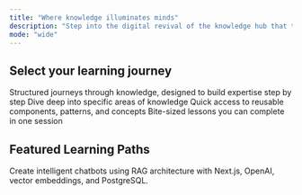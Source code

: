 ```yaml
---
title: "Where knowledge illuminates minds"
description: "Step into the digital revival of the knowledge hub that the city of Cordoba was during the 10th century. Discover learning paths that bridge ancient wisdom with modern innovation."
mode: "wide"
---
```


## Select your learning journey

<Columns cols={2}>
  <Card
    title="Learning Paths"
    icon="compass"
    href="/learning-paths/rag-chatbot/home">
    Structured journeys through knowledge, designed to build expertise step by
    step
  </Card>
  <Card title="Explore by Topic" icon="list" href="/topics">
    Dive deep into specific areas of knowledge
  </Card>
  <Card title="Reference Library" icon="books" href="/reference">
    Quick access to reusable components, patterns, and concepts
  </Card>
  <Card
    title="Quick Tutorials"
    icon="presentation-screen"
    href="/api-reference/introduction">
    Bite-sized lessons you can complete in one session
  </Card>
</Columns>

## Featured Learning Paths

<Card
  title="Build a Retrieval-Augmented Chatbot with Vercel AI SDK"
  icon="brain"
  horizontal={false}
  href="/quickstart">
  Create intelligent chatbots using RAG architecture with Next.js, OpenAI,
  vector embeddings, and PostgreSQL.
</Card>
